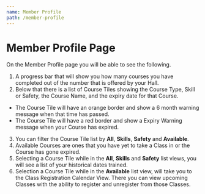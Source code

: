 ```yaml
---
name: Member Profile
path: /member-profile
---
```


# Member Profile Page

On the Member Profile page you will be able to see the following.

1. A progress bar that will show you how many courses you have completed out of the number that is offered by your Hall.
2. Below that there is a list of Course Tiles showing the Course Type, Skill or Safety, the Course Name, and the expiry date for that Course.

- The Course Tile will have an orange border and show a 6 month warning message when that time has passed.
- The Course Tile will have a red border and show a Expiry Warning message when your Course has expired.

3. You can filter the Course Tile list by **All**, **Skills**, **Safety** and **Available**.
4. Available Courses are ones that you have yet to take a Class in or the Course has gone expired.
5. Selecting a Course Tile while in the **All**, **Skills** and **Safety** list views, you will see a list of your historical dates trained.
6. Selection a Course Tile while in the **Available** list view, will take you to the Class Registration Calendar View. There you can view upcoming Classes with the ability to register and unregister from those Classes.
